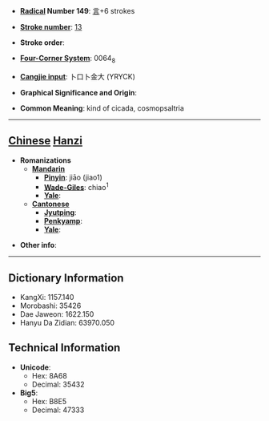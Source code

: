 * '''[[Wiktionary:Chinese radical index| Radical]] Number 149''': [[Wiktionary:Chinese radical index 言|言]]+6 strokes

* '''[[Wiktionary:Chinese total strokes index|Stroke number]]''': [[Wiktionary:Chinese total strokes index 13|13]]

* '''Stroke order''': 

* '''[[Wiktionary:Chinese four corner index|Four-Corner System]]''': 0064<sub>8</sub>

* '''[[Wiktionary:Chinese Cangjie index|Cangjie input]]''': 卜口卜金大 (YRYCK)

* '''Graphical Significance and Origin''': 

* '''Common Meaning''': kind of cicada, cosmopsaltria

----

== [[Chinese]] [[Hanzi]] ==

* '''Romanizations'''
** '''[[Mandarin]]'''
*** '''[[Pinyin]]''': jiāo (jiao1)
*** '''[[Wade-Giles]]''': chiao<sup>1</sup>
*** '''[[Yale]]''': 
** '''[[Cantonese]]'''
*** '''[[Jyutping]]''':
*** '''[[Penkyamp]]''': 
*** '''[[Yale]]''': 

* '''Other info''': 

----

== Dictionary Information ==

* KangXi: 1157.140
* Morobashi: 35426
* Dae Jaweon: 1622.150
* Hanyu Da Zidian: 63970.050

== Technical Information ==

* '''Unicode''':
** Hex: 8A68
** Decimal: 35432
* '''Big5''':
** Hex: B8E5
** Decimal: 47333